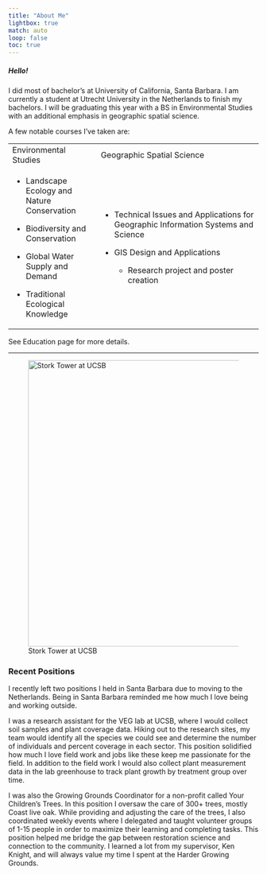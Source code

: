 ```yaml
---
title: "About Me"
lightbox: true
match: auto
loop: false
toc: true
---
```


##### Hello!

I did most of bachelor's at University of California, Santa Barbara. I am currently a student at Utrecht University in the Netherlands to finish my bachelors. I will be graduating this year with a BS in Environmental Studies with an additional emphasis in geographic spatial science.

A few notable courses I've taken are:

+-----------------------------------------------+--------------------------------------------------------------------------------------+
| Environmental Studies                         | Geographic Spatial Science                                                           |
+-----------------------------------------------+--------------------------------------------------------------------------------------+
| -   Landscape Ecology and Nature Conservation | -   Technical Issues and Applications for Geographic Information Systems and Science |
|                                               |                                                                                      |
| -   Biodiversity and Conservation             | -   GIS Design and Applications                                                      |
|                                               |                                                                                      |
| -   Global Water Supply and Demand            |     -   Research project and poster creation                                         |
|                                               |                                                                                      |
| -   Traditional Ecological Knowledge          |                                                                                      |
+-----------------------------------------------+--------------------------------------------------------------------------------------+

See Education page for more details.

------------------------------------------------------------------------

![Stork Tower at UCSB](photos/stork_tower.jpeg){fig-align="left" width="6in"}

### Recent Positions

I recently left two positions I held in Santa Barbara due to moving to the Netherlands. Being in Santa Barbara reminded me how much I love being and working outside.

I was a research assistant for the VEG lab at UCSB, where I would collect soil samples and plant coverage data. Hiking out to the research sites, my team would identify all the species we could see and determine the number of individuals and percent coverage in each sector. This position solidified how much I love field work and jobs like these keep me passionate for the field. In addition to the field work I would also collect plant measurement data in the lab greenhouse to track plant growth by treatment group over time.

I was also the Growing Grounds Coordinator for a non-profit called Your Children's Trees. In this position I oversaw the care of 300+ trees, mostly Coast live oak. While providing and adjusting the care of the trees, I also coordinated weekly events where I delegated and taught volunteer groups of 1-15 people in order to maximize their learning and completing tasks. This position helped me bridge the gap between restoration science and connection to the community. I learned a lot from my supervisor, Ken Knight, and will always value my time I spent at the Harder Growing Grounds.
